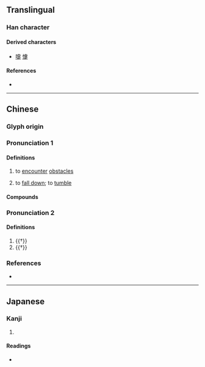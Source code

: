 {{character info}}
==Translingual==

===Han character===
{{Han char|rn=103|rad=疋|as=09|sn=14|four=40801|canj=JBWNO|ids=⿳⿱十冖田疋}}

====Derived characters====
* [[嚏]] [[懥]] 
 

====References====
* {{Han ref|kx=0768.020|dkj=22006|dj=1178.070|hdz=42751.030|uh=7590|ud=30096|bh=E2D9|bd=58073}}

----

==Chinese==
{{zh-forms}}

===Glyph origin===
{{Han etym}}

===Pronunciation 1===
{{zh-pron
|m=zhì
|c=zi3
|mc=1
|oc=y,2
|ma=
|cat=v
}}

====Definitions====
{{zh-hanzi}}

# {{lb|zh|literary}} to [[encounter]] [[obstacle]]s
# {{lb|zh|literary}} to [[fall down]]; to [[tumble]]

====Compounds====
{{zh-der|跋前疐後|跋胡疐尾}}

===Pronunciation 2===
{{zh-pron
|m=dì
|c=dai3
|mc=2
|oc=n,1
|ma=
|cat=v,n
}}

====Definitions====
{{zh-hanzi}}

# {{†}} {{zh-alt-form|蒂|[[stem]] of a [[fruit]]; to [[remove]] the [[stem]] of a [[fruit]]}}
# {{†}} {{zh-alt-form|嚏|to [[sneeze]]}}

===References===
* {{R:yue:Hanzi}}

----

==Japanese==

===Kanji===
{{ja-kanji|grade=|rs=疋09}}

# {{rfdef|ja|sort=疋09}}

====Readings====
* {{ja-readings|on=[[ち]] (chi), [[し]] (shi), [[てい]] (tei), [[たい]] (tai)|kun=[[つまずく]] (tsumazuku)|nanori=}}